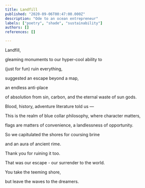 ```yaml
---
title: Landfill
published: "2020-09-06T00:47:00.000Z"
description: "Ode to an ocean entrepreneur"
labels: ["poetry", "shade", "sustainability"]
authors: []
references: []

---
```


Landfill,

gleaming monuments to our hyper-cool ability to

(just for fun) ruin everything,

suggested an escape beyond a map,

an endless anti-place

of absolution from sin, carbon, and the eternal waste of sun gods.

Blood, history, adventure literature told us —

This is the realm of blue collar philosophy, where character matters,

flags are matters of convenience, a landlessness of opportunity.

So we capitulated the shores for coursing brine

and an aura of ancient rime.

Thank you for ruining it too.

That was our escape - our surrender to the world.

You take the teeming shore,

but leave the waves to the dreamers.
